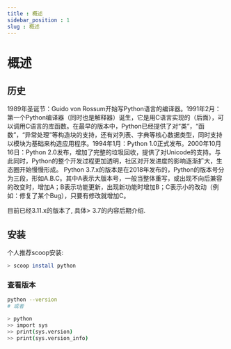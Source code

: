```yaml
---
title : 概述
sidebar_position : 1
slug : 概述
---
```

# 概述

## 历史

1989年圣诞节：Guido von Rossum开始写Python语言的编译器。1991年2月：第一个Python编译器（同时也是解释器）诞生，它是用C语言实现的（后面），可以调用C语言的库函数。在最早的版本中，Python已经提供了对“类”，“函数”，“异常处理”等构造块的支持，还有对列表、字典等核心数据类型，同时支持以模块为基础来构造应用程序。1994年1月：Python 1.0正式发布。2000年10月16日：Python 2.0发布，增加了完整的垃圾回收，提供了对Unicode的支持。与此同时，Python的整个开发过程更加透明，社区对开发进度的影响逐渐扩大，生态圈开始慢慢形成。
Python 3.7.x的版本是在2018年发布的，Python的版本号分为三段，形如A.B.C。其中A表示大版本号，一般当整体重写，或出现不向后兼容的改变时，增加A；B表示功能更新，出现新功能时增加B；C表示小的改动（例如：修复了某个Bug），只要有修改就增加C。

目前已经3.11.x的版本了, 具体\> 3.7的内容后期介绍.


## 安装

个人推荐scoop安装:
```bash
> scoop install python
```

### 查看版本

```bash
python --version
# 或者

> python
>> import sys
>> print(sys.version)
>> print(sys.version_info)
```

